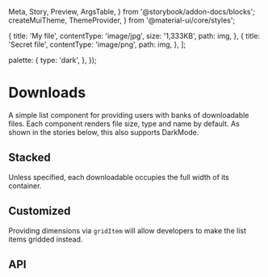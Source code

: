   Meta,
  Story,
  Preview,
  ArgsTable,
} from '@storybook/addon-docs/blocks';
  createMuiTheme,
  ThemeProvider,
} from '@material-ui/core/styles';

  {
    title: 'My file',
    contentType: 'image/jpg',
    size: '1,333KB',
    path: img,
  },
  {
    title: 'Secret file',
    contentType: 'image/png',
    path: img,
  },
];

  palette: {
    type: 'dark',
  },
});

<Meta title="Lists/Downloads" component={Downloads} />

# Downloads

A simple list component for providing users with banks of
downloadable files. Each component renders file size, type
and name by default. As shown in the stories below, this
also supports DarkMode.

## Stacked

Unless specified, each downloadable occupies the full width
of its container.

<Preview>
  <Story name="Stacked">
    <Box px={2} my={4} bgcolor="grey.900">
      <DownloadsWrapper lists={lists} />
    </Box>
  </Story>
</Preview>

## Customized

Providing dimensions via `gridItem` will allow developers to
make the list items gridded instead.

<Preview>
  <Story name="Customized">
    <ThemeProvider theme={darkTheme}>
      <DownloadsWrapper
        lists={downloadList}
        gridItem={{ xs: 12, sm: 6 }}
      />
    </ThemeProvider>
  </Story>
</Preview>

## API

<ArgsTable of={Downloads} />
